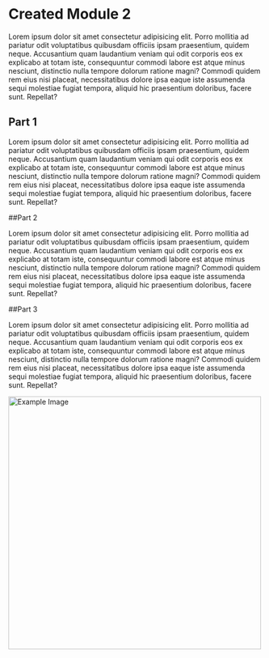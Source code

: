 # Created Module 2

Lorem ipsum dolor sit amet consectetur adipisicing elit. Porro mollitia ad pariatur odit voluptatibus quibusdam officiis ipsam praesentium, quidem neque. Accusantium quam laudantium veniam qui odit corporis eos ex explicabo at totam iste, consequuntur commodi labore est atque minus nesciunt, distinctio nulla tempore dolorum ratione magni? Commodi quidem rem eius nisi placeat, necessitatibus dolore ipsa eaque iste assumenda sequi molestiae fugiat tempora, aliquid hic praesentium doloribus, facere sunt. Repellat?

## Part 1

Lorem ipsum dolor sit amet consectetur adipisicing elit. Porro mollitia ad pariatur odit voluptatibus quibusdam officiis ipsam praesentium, quidem neque. Accusantium quam laudantium veniam qui odit corporis eos ex explicabo at totam iste, consequuntur commodi labore est atque minus nesciunt, distinctio nulla tempore dolorum ratione magni? Commodi quidem rem eius nisi placeat, necessitatibus dolore ipsa eaque iste assumenda sequi molestiae fugiat tempora, aliquid hic praesentium doloribus, facere sunt. Repellat?

##Part 2

Lorem ipsum dolor sit amet consectetur adipisicing elit. Porro mollitia ad pariatur odit voluptatibus quibusdam officiis ipsam praesentium, quidem neque. Accusantium quam laudantium veniam qui odit corporis eos ex explicabo at totam iste, consequuntur commodi labore est atque minus nesciunt, distinctio nulla tempore dolorum ratione magni? Commodi quidem rem eius nisi placeat, necessitatibus dolore ipsa eaque iste assumenda sequi molestiae fugiat tempora, aliquid hic praesentium doloribus, facere sunt. Repellat?

##Part 3

Lorem ipsum dolor sit amet consectetur adipisicing elit. Porro mollitia ad pariatur odit voluptatibus quibusdam officiis ipsam praesentium, quidem neque. Accusantium quam laudantium veniam qui odit corporis eos ex explicabo at totam iste, consequuntur commodi labore est atque minus nesciunt, distinctio nulla tempore dolorum ratione magni? Commodi quidem rem eius nisi placeat, necessitatibus dolore ipsa eaque iste assumenda sequi molestiae fugiat tempora, aliquid hic praesentium doloribus, facere sunt. Repellat?
<div style={{ textAlign: "center" }}>
<img src="https://images.pexels.com/photos/270366/pexels-photo-270366.jpeg?auto=compress&cs=tinysrgb&w=1260&h=750&dpr=2" alt="Example Image" width="500" />
</div>

